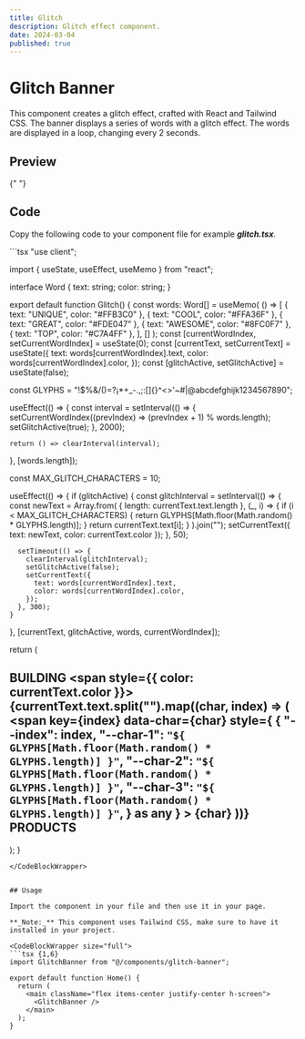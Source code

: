```yaml
---
title: Glitch
description: Glitch effect component.
date: 2024-03-04
published: true
---
```


# Glitch Banner

This component creates a glitch effect, crafted with React and Tailwind CSS. The banner displays a series of words with a glitch effect. The words are displayed in a loop, changing every 2 seconds.

## Preview

<ComponentPreview name="glitch" />{" "}

## Code

Copy the following code to your component file for example **_glitch.tsx_**.

<CodeBlockWrapper size="wrapper">
```tsx
"use client";

import { useState, useEffect, useMemo } from "react";

interface Word {
  text: string;
  color: string;
}

export default function Glitch() {
  const words: Word[] = useMemo(
    () => [
      { text: "UNIQUE", color: "#FFB3C0" },
      { text: "COOL", color: "#FFA36F" },
      { text: "GREAT", color: "#FDE047" },
      { text: "AWESOME", color: "#8FC0F7" },
      { text: "TOP", color: "#C7A4FF" },
    ],
    []
  );
  const [currentWordIndex, setCurrentWordIndex] = useState(0);
  const [currentText, setCurrentText] = useState<Word>({
    text: words[currentWordIndex].text,
    color: words[currentWordIndex].color,
  });
  const [glitchActive, setGlitchActive] = useState(false);

  const GLYPHS = "!$%&/()=?¡*+_-.,;:[]{}^<>'~#|@abcdefghijk1234567890";

  useEffect(() => {
    const interval = setInterval(() => {
      setCurrentWordIndex((prevIndex) => (prevIndex + 1) % words.length);
      setGlitchActive(true);
    }, 2000);

    return () => clearInterval(interval);
  }, [words.length]);

  const MAX_GLITCH_CHARACTERS = 10;

  useEffect(() => {
    if (glitchActive) {
      const glitchInterval = setInterval(() => {
        const newText = Array.from(
          { length: currentText.text.length },
          (_, i) => {
            if (i < MAX_GLITCH_CHARACTERS) {
              return GLYPHS[Math.floor(Math.random() * GLYPHS.length)];
            }
            return currentText.text[i];
          }
        ).join("");
        setCurrentText({ text: newText, color: currentText.color });
      }, 50);

      setTimeout(() => {
        clearInterval(glitchInterval);
        setGlitchActive(false);
        setCurrentText({
          text: words[currentWordIndex].text,
          color: words[currentWordIndex].color,
        });
      }, 300);
    }
  }, [currentText, glitchActive, words, currentWordIndex]);

  return (
    <section className="w-full h-[400px] flex justify-center p-4">
      <h1 className="flex flex-col justify-center w-full h-full text-white text-5xl sm:text-6xl md:text-7xl font-black text-center tracking-tighter">
        BUILDING
        <span style={{ color: currentText.color }}>
          {currentText.text.split("").map((char, index) => (
            <span
              key={index}
              data-char={char}
              style={
                {
                  "--index": index,
                  "--char-1": `"${
                    GLYPHS[Math.floor(Math.random() * GLYPHS.length)]
                  }"`,
                  "--char-2": `"${
                    GLYPHS[Math.floor(Math.random() * GLYPHS.length)]
                  }"`,
                  "--char-3": `"${
                    GLYPHS[Math.floor(Math.random() * GLYPHS.length)]
                  }"`,
                } as any
              }
            >
              {char}
            </span>
          ))}
        </span>
        PRODUCTS
      </h1>
    </section>
  );
}
````
</CodeBlockWrapper>


## Usage

Import the component in your file and then use it in your page.

**_Note:_** This component uses Tailwind CSS, make sure to have it installed in your project.

<CodeBlockWrapper size="full">
```tsx {1,6}
import GlitchBanner from "@/components/glitch-banner";

export default function Home() {
  return (
    <main className="flex items-center justify-center h-screen">
      <GlitchBanner />
    </main>
  );
}
````

</CodeBlockWrapper>
